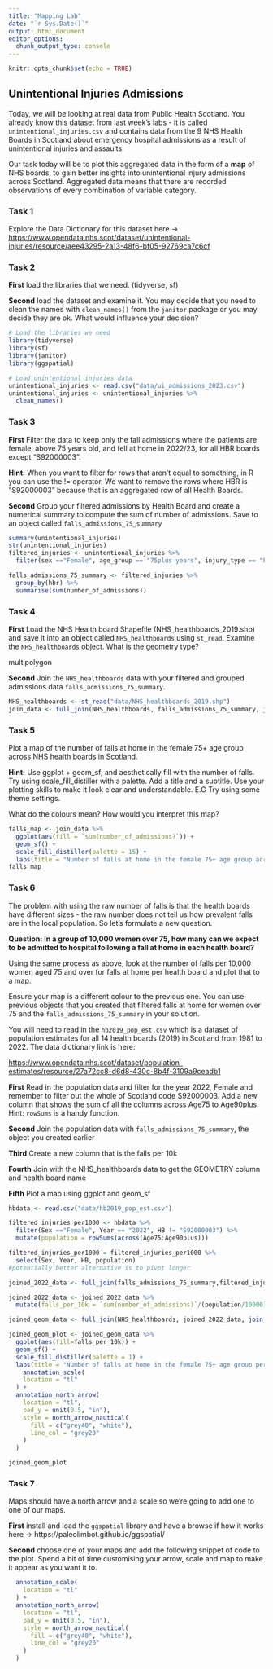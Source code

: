 ```yaml
---
title: "Mapping Lab"
date: "`r Sys.Date()`"
output: html_document
editor_options: 
  chunk_output_type: console
---
```


```r
knitr::opts_chunk$set(echo = TRUE)
```

## Unintentional Injuries Admissions

Today, we will be looking at real data from Public Health Scotland. You already know this dataset from last week's labs - it is called `unintentional_injuries.csv` and contains data from the 9 NHS Health Boards in Scotland about emergency hospital admissions as a result of unintentional injuries and assaults.

Our task today will be to plot this aggregated data in the form of a **map** of NHS boards, to gain better insights into unintentional injury admissions across Scotland. Aggregated data means that there are recorded observations of every combination of variable category.

### Task 1

Explore the Data Dictionary for this dataset here -\> <https://www.opendata.nhs.scot/dataset/unintentional-injuries/resource/aee43295-2a13-48f6-bf05-92769ca7c6cf>

### Task 2

**First** load the libraries that we need. (tidyverse, sf)

**Second** load the dataset and examine it. You may decide that you need to clean the names with `clean_names()` from the `janitor` package or you may decide they are ok. What would influence your decision?

```r
# Load the libraries we need
library(tidyverse)
library(sf)
library(janitor)
library(ggspatial)
```

```r
# Load unintentional injuries data
unintentional_injuries <- read.csv("data/ui_admissions_2023.csv")
unintentional_injuries <- unintentional_injuries %>% 
  clean_names()
```

### Task 3

**First** Filter the data to keep only the fall admissions where the patients are female, above 75 years old, and fell at home in 2022/23, for all HBR boards except "S92000003".

**Hint:** When you want to filter for rows that aren't equal to something, in R you can use the != operator. We want to remove the rows where HBR is "S92000003" because that is an aggregated row of all Health Boards.

**Second** Group your filtered admissions by Health Board and create a numerical summary to compute the sum of number of admissions. Save to an object called `falls_admissions_75_summary`

```r
summary(unintentional_injuries)
str(unintentional_injuries)
filtered_injuries <- unintentional_injuries %>% 
  filter(sex =="Female", age_group == "75plus years", injury_type == "Falls", financial_year == "2022/23", hbr != "S92000003", injury_location == "Home")

falls_admissions_75_summary <- filtered_injuries %>% 
  group_by(hbr) %>% 
  summarise(sum(number_of_admissions))
```

### Task 4

**First** Load the NHS Health board Shapefile (NHS_healthboards_2019.shp) and save it into an object called `NHS_healthboards` using `st_read`. Examine the `NHS_healthboards` object. What is the geometry type?

multipolygon

**Second** Join the `NHS_healthboards` data with your filtered and grouped admissions data `falls_admissions_75_summary`.

```r
NHS_healthboards <- st_read("data/NHS_healthboards_2019.shp")
join_data <- full_join(NHS_healthboards, falls_admissions_75_summary, join_by(HBCode == hbr))
```

### Task 5

Plot a map of the number of falls at home in the female 75+ age group across NHS health boards in Scotland.

**Hint:** Use ggplot + geom_sf, and aesthetically fill with the number of falls. Try using scale_fill_distiller with a palette. Add a title and a subtitle. Use your plotting skills to make it look clear and understandable. E.G Try using some theme settings.

What do the colours mean? How would you interpret this map?

```r
falls_map <- join_data %>% 
  ggplot(aes(fill = `sum(number_of_admissions)`)) +
  geom_sf() +
  scale_fill_distiller(palette = 15) +
  labs(title = "Number of falls at home in the female 75+ age group across NHS health boards in Scotland")
falls_map
```

### Task 6

The problem with using the raw number of falls is that the health boards have different sizes - the raw number does not tell us how prevalent falls are in the local population. So let's formulate a new question.

**Question: In a group of 10,000 women over 75, how many can we expect to be admitted to hospital following a fall at home in each health board?**

Using the same process as above, look at the number of falls per 10,000 women aged 75 and over for falls at home per health board and plot that to a map. 

Ensure your map is a different colour to the previous one. You can use previous objects that you created that filtered falls at home for women over 75 and the `falls_admissions_75_summary` in your solution.

You will need to read in the `hb2019_pop_est.csv` which is a dataset of population estimates for all 14 health boards (2019) in Scotland from 1981 to 2022. The data dictionary link is here:

<https://www.opendata.nhs.scot/dataset/population-estimates/resource/27a72cc8-d6d8-430c-8b4f-3109a9ceadb1>

**First** Read in the population data and filter for the year 2022, Female and remember to filter out the whole of Scotland code S92000003. Add a new column that shows the sum of all the columns across Age75 to Age90plus. Hint: `rowSums` is a handy function.

**Second** Join the population data with `falls_admissions_75_summary`, the object you created earlier

**Third** Create a new column that is the falls per 10k

**Fourth** Join with the NHS_healthboards data to get the GEOMETRY column and health board name

**Fifth** Plot a map using ggplot and geom_sf

```r
hbdata <- read.csv("data/hb2019_pop_est.csv")

filtered_injuries_per1000 <- hbdata %>% 
  filter(Sex =="Female", Year == "2022", HB != "S92000003") %>% 
  mutate(population = rowSums(across(Age75:Age90plus)))

filtered_injuries_per1000 = filtered_injuries_per1000 %>% 
  select(Sex, Year, HB, population)
#potentially better alternative is to pivot longer 

joined_2022_data <- full_join(falls_admissions_75_summary,filtered_injuries_per1000, join_by(hbr == HB))

joined_2022_data <- joined_2022_data %>% 
  mutate(falls_per_10k = `sum(number_of_admissions)`/(population/10000))

joined_geom_data <- full_join(NHS_healthboards, joined_2022_data, join_by(HBCode == hbr))

joined_geom_plot <- joined_geom_data %>% 
  ggplot(aes(fill=falls_per_10k)) +
  geom_sf() +
  scale_fill_distiller(palette = 1) +
  labs(title = "Number of falls at home in the female 75+ age group per 1000 across NHS health boards in Scotland in 2022") +
    annotation_scale(    
    location = "tl"
  ) +
  annotation_north_arrow(
    location = "tl",    
    pad_y = unit(0.5, "in"),    
    style = north_arrow_nautical(
      fill = c("grey40", "white"),      
      line_col = "grey20"
    ) 
  )

joined_geom_plot

```

### Task 7

Maps should have a north arrow and a scale so we're going to add one to one of our maps. 

**First** install and load the `ggspatial` library and have a browse if how it works here -> https://paleolimbot.github.io/ggspatial/

**Second** choose one of your maps and add the following snippet of code to the plot. Spend a bit of time customising your arrow, scale and map to make it appear as you want it to. 

```r
  annotation_scale(    
    location = "tl"
  ) +
  annotation_north_arrow(
    location = "tl",    
    pad_y = unit(0.5, "in"),    
    style = north_arrow_nautical(
      fill = c("grey40", "white"),      
      line_col = "grey20"
    ) 
  )
```
